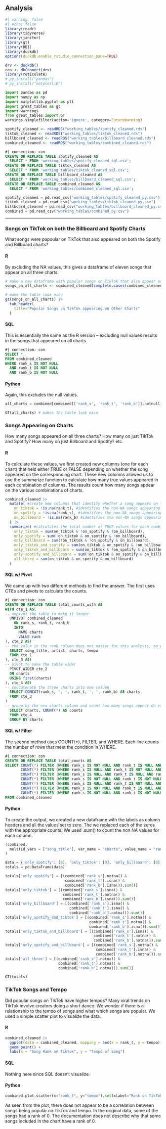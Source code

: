 ## Analysis {.unnumbered}

```r
#| warning: false
#| echo: false
library(readr)
library(tidyverse)
library(janitor)
library(gt)
library(DBI)
library(duckdb)
options(duckdb.enable_rstudio_connection_pane=TRUE)

drv <- duckdb()
con <- dbConnect(drv)
library(reticulate)
# py_install("pandas")
# py_install("matplotlib")
```

```python
import pandas as pd
import numpy as np
import matplotlib.pyplot as plt
import great_tables as gt
import warnings
from great_tables import GT
warnings.simplefilter(action='ignore', category=FutureWarning)
```

```r
spotify_cleaned <- readRDS("working_tables/spotify_cleaned.rds")
tiktok_cleaned <- readRDS("working_tables/tiktok_cleaned.rds")
billboard_cleaned <- readRDS("working_tables/billboard_cleaned.rds")
combined_cleaned <- readRDS("working_tables/combined_cleaned.rds")
```

```sql
#| connection: con
CREATE OR REPLACE TABLE spotify_cleaned AS
  SELECT * FROM 'working_tables/spotify_cleaned_sql.csv';
CREATE OR REPLACE TABLE tiktok_cleaned AS
  SELECT * FROM 'working_tables/tiktok_cleaned_sql.csv';
CREATE OR REPLACE TABLE billboard_cleaned AS
  SELECT * FROM 'working_tables/billboard_cleaned_sql.csv';
CREATE OR REPLACE TABLE combined_cleaned AS
  SELECT * FROM 'working_tables/combined_cleaned_sql.csv';
```

```python
spotify_cleaned = pd.read_csv("working_tables/spotify_cleaned_py.csv")
tiktok_cleaned = pd.read_csv("working_tables/tiktok_cleaned_py.csv")
billboard_cleaned = pd.read_csv("working_tables/billboard_cleaned_py.csv")
combined = pd.read_csv("working_tables/combined_py.csv")
```



--------------------------------------------------------------------------------


### Songs on TikTok on both the Billboard and Spotify Charts

What songs were popoular on TikTok that also appeared on both the Spotify and Billboard charts? 

::: panel-tabset

#### R

By excluding the NA values, this gives a dataframe of eleven songs that appear on all three charts.

```r
# make a new dataframe with popular songs on TikTok that also appear on other charts
songs_on_all_charts <- combined_cleaned[complete.cases(combined_cleaned[ , c('rank_s', 'rank_t', 'rank_b')]), ]
```

```r
# make the table look nice
gt(songs_on_all_charts) |>
  tab_header(
    title="Popular Songs on TikTok appearing on Other Charts"
  )
```

#### SQL

This is essentially the same as the R version -- excluding null values results in the songs that appeared on all charts. 

```sql
#| connection: con
SELECT *,
FROM combined_cleaned
WHERE rank_s IS NOT NULL 
  AND rank_t IS NOT NULL 
  AND rank_b IS NOT NULL
```

#### Python

Again, this excludes the null values. 

```python
all_charts = combined[combined[['rank_s', 'rank_t', 'rank_b']].notnull().all(1)]

GT(all_charts) # makes the table look nice
```

:::

### Songs Appearing on Charts

How many songs appeared on all three charts? How many on just TikTok and Spotify? How many on just Billboard and Spotify? etc.

::: panel-tabset

#### R

To calculate these values, we first created new columns (one for each chart) that held either TRUE or FALSE depending on whether the song appeared on the corresponding chart. These new columns allowed us to use the summarize function to calculate how many true values appeared in each combination of columns. The results count how many songs appear on the various combinations of charts.

```r
combined_cleaned |>
  mutate( #create new columns that identify whether a song appears on the chart using TRUE/FALSE
    on_tiktok = !is.na(rank_t), #identifies the non-NA songs appearing on the tiktok chart
    on_spotify = !is.na(rank_s), #identifies the non-NA songs appearing on the spotify
    on_billboard = !is.na(rank_b) #identifies the non-NA songs appearing on the billboard chart
  ) |>
  summarize( #calculates the total number of TRUE values for each combination of charts
    only_tiktok = sum(on_tiktok & !on_spotify & !on_billboard),
    only_spotify = sum(!on_tiktok & on_spotify & !on_billboard),
    only_billboard = sum(!on_tiktok & !on_spotify & on_billboard),
    only_tiktok_and_spotify = sum(on_tiktok & on_spotify & !on_billboard),
    only_tiktok_and_billboard = sum(on_tiktok & !on_spotify & on_billboard),
    only_spotify_and_billboard = sum(!on_tiktok & on_spotify & on_billboard),
    all_three = sum(on_tiktok & on_spotify & on_billboard)
  )
```

#### SQL w/ Pivot

We came up with two different methods to find the answer. The first uses CTEs and pivots to calculate the counts.

```sql
#| connection: con
CREATE OR REPLACE TABLE total_counts_with AS
WITH cte_1 AS(
-- unpivot the table to make it longer
  UNPIVOT combined_cleaned
    ON rank_s, rank_t, rank_b
    INTO
      NAME charts
      VALUE rank
), cte_2 AS(
-- the value in the rank column does not matter for this analysis, so we did not include it in SELECT
  SELECT song_title, artist, charts, tempo
  FROM cte_1
), cte_3 AS(
-- pivot to make the table wider
  PIVOT_WIDER cte_2
  ON charts
  USING first(charts)
), cte_4 AS(
-- concatenate the three charts into one column
  SELECT CONCAT(rank_s, ', ', rank_t, ', ', rank_b) AS charts
  FROM cte_3
)
-- group by the new charts column and count how many songs appear on each combination of charts
  SELECT charts, COUNT(*) AS counts
  FROM cte_4
  GROUP BY charts
```

#### SQL w/ Filter

The second method uses COUNT(*), FILTER, and WHERE. Each line counts the number of rows that meet the condition in WHERE.

```sql
#| connection: con
CREATE OR REPLACE TABLE total_counts AS
SELECT COUNT(*) FILTER (WHERE rank_s IS NOT NULL AND rank_t IS NULL AND rank_b IS NULL) AS only_s,
       COUNT(*) FILTER (WHERE rank_s IS NULL AND rank_t IS NOT NULL AND rank_b IS NULL) AS only_t,
       COUNT(*) FILTER (WHERE rank_s IS NULL AND rank_t IS NULL AND rank_b IS NOT NULL) AS only_b,
       COUNT(*) FILTER (WHERE rank_s IS NOT NULL AND rank_t IS NOT NULL AND rank_b IS NULL) AS only_spotify_and_tiktok,
       COUNT(*) FILTER (WHERE rank_s IS NULL AND rank_t IS NOT NULL AND rank_b IS NOT NULL) AS only_tiktok_and_billboard,
       COUNT(*) FILTER (WHERE rank_s IS NOT NULL AND rank_t IS NULL AND rank_b IS NOT NULL) AS only_spotify_and_billboard,
       COUNT(*) FILTER (WHERE rank_s IS NOT NULL AND rank_t IS NOT NULL AND rank_b IS NOT NULL) AS all_three
FROM combined_cleaned
```

#### Python

To create the output, we created a new dataframe with the labels as column headers and all the values set to zero. The we replaced each of the zeros with the appropriate counts. We used .sum() to count the non NA values for each column.

```python
(combined.
  melt(id_vars = ["song_title"], var_name = "charts", value_name = "rank")
)
```


```python
data = {'only_spotify': [0], 'only_tiktok': [0], 'only_billboard': [0], 'only_spotify_and_tiktok': [0], 'only_tiktok_and_billboard': [0], 'only_spotify_and_billboard': [0], 'all_three': [0]}
totals = pd.DataFrame(data)

totals['only_spotify'] = [(combined['rank_s'].notna() &
                           combined['rank_t'].isna() &
                           combined['rank_b'].isna()).sum()]
totals['only_tiktok'] = [(combined['rank_s'].isna() &
                          combined['rank_t'].notna() &
                          combined['rank_b'].isna()).sum()]
totals['only_billboard'] = [(combined['rank_s'].isna() &
                             combined['rank_t'].isna() &
                             combined['rank_b'].notna()).sum()]
totals['only_spotify_and_tiktok'] = [(combined['rank_s'].notna() &
                                      combined['rank_t'].notna() &
                                      combined['rank_b'].isna()).sum()]
totals['only_tiktok_and_billboard'] = [(combined['rank_s'].isna() &
                                        combined['rank_t'].notna() &
                                        combined['rank_b'].notna()).sum()]
totals['only_spotify_and_billboard'] = [(combined['rank_s'].notna() &
                                         combined['rank_t'].isna() &
                                         combined['rank_b'].notna()).sum()]
totals['all_three'] = [(combined['rank_s'].notna() &
                        combined['rank_t'].notna() &
                        combined['rank_b'].notna()).sum()]

GT(totals)
```

:::

### TikTok Songs and Tempo

Did popular songs on TikTok have higher tempos? Many viral trends on TikTok involve creators doing a short dance. We wonder if there is a relationship to the tempo of songs and what which songs are popular. We used a simple scatter plot to visualize the data.

::: panel-tabset

#### R
```r
combined_cleaned |>
  ggplot(data = combined_cleaned, mapping = aes(x = rank_t, y = tempo)) +
  geom_point() +
  labs(x = "Song Rank on TikTok", y = "Tempo of Song")
```

#### SQL

Nothing here since SQL doesn't visualize.

#### Python

```python
combined.plot.scatter(x="rank_t", y="tempo").set(xlabel="Rank on TikTok", ylabel="Tempo (BPM)", title="Tempo of Popular Songs on TikTok")
```

As seen from the plot, there does not appear to be a correlation between songs being popular on TikTok and tempo. In the original data, some of the songs had a rank of 0. The documentation does not describe why that some songs included in the chart have a rank of 0.

:::
